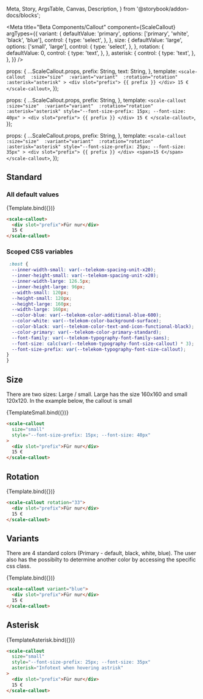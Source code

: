   Meta,
  Story,
  ArgsTable,
  Canvas,
  Description,
} from '@storybook/addon-docs/blocks';

<Meta
  title="Beta Components/Callout"
  component={ScaleCallout}
  argTypes={{
    variant: {
      defaultValue: 'primary',
      options: ['primary', 'white', 'black', 'blue'],
      control: {
        type: 'select',
      },
    },
    size: {
      defaultValue: 'large',
      options: ['small', 'large'],
      control: {
        type: 'select',
      },
    },
    rotation: {
      defaultValue: 0,
      control: {
        type: 'text',
      },
    },
    asterisk: {
      control: {
        type: 'text',
      },
    },
  }}
/>

  props: { ...ScaleCallout.props,
    prefix: String,
    text: String,
    },
  template: `
    <scale-callout 
      :size="size" 
      :variant="variant" 
      :rotation="rotation" 
      :asterisk="asterisk"
      >
      <div slot="prefix"> {{ prefix }} </div>
      15 €
    </scale-callout>
  `,
});

  props: { ...ScaleCallout.props,
    prefix: String,
    },
  template: `
    <scale-callout 
      :size="size" 
      :variant="variant" 
      :rotation="rotation" 
      :asterisk="asterisk"
      style="--font-size-prefix: 15px; --font-size: 40px"
      >
      <div slot="prefix"> {{ prefix }} </div>
      15 €
    </scale-callout>
  `,
});

  props: { ...ScaleCallout.props,
    prefix: String,
    },
  template: `
    <scale-callout 
      :size="size" 
      :variant="variant" 
      :rotation="rotation" 
      :asterisk="asterisk"
      style="--font-size-prefix: 25px; --font-size: 35px"
      >
      <div slot="prefix"> {{ prefix }} </div>
      <span>15 €</span>
    </scale-callout>
  `,
});

## Standard
### All default values
<Canvas withSource="none">
  <Story
    name="Standard"
    args={{
      prefix: "Für nur",
    }}
  >
    {Template.bind({})}
  </Story>
</Canvas>

<ArgsTable story="Standard" />

```html
<scale-callout>
  <div slot="prefix">Für nur</div>
  15 €
</scale-callout>
```

### Scoped CSS variables
```css
 :host {
  --inner-width-small: var(--telekom-spacing-unit-x20);
  --inner-height-small: var(--telekom-spacing-unit-x20);
  --inner-width-large: 126.5px;
  --inner-height-large: 96px;
  --width-small: 120px;
  --height-small: 120px;
  --height-large: 160px;
  --width-large: 160px;
  --color-blue: var(--telekom-color-additional-blue-600);
  --color-white: var(--telekom-color-background-surface);
  --color-black: var(--telekom-color-text-and-icon-functional-black);
  --color-primary: var(--telekom-color-primary-standard);
  --font-family: var(--telekom-typography-font-family-sans);
  --font-size: calc(var(--telekom-typography-font-size-callout) * 3);
  --font-size-prefix: var(--telekom-typography-font-size-callout);
}
}
```

## Size
There are two sizes: 
Large / small. Large has the size 160x160 and small 120x120. In the example below, the callout is small

<Canvas withSource="none">
  <Story
    name="Size"
    args={{
      prefix: "Für nur",
      size: "small"
    }}
  >
    {TemplateSmall.bind({})}
  </Story>
</Canvas>

```html
<scale-callout
  size="small"
  style="--font-size-prefix: 15px; --font-size: 40px"
>
  <div slot="prefix">Für nur</div>
  15 €
</scale-callout>
```

## Rotation
<Canvas withSource="none">
  <Story
    name="Rotation"
    args={{
      prefix: "Für nur",
      rotation: 33
    }}
  >
    {Template.bind({})}
  </Story>
</Canvas>

```html
<scale-callout rotation="33">
  <div slot="prefix">Für nur</div>
  15 €
</scale-callout>
```

## Variants
There are 4 standard colors (Primary - default, black, white, blue). The user also has the possibilty to determine another color by accessing the specific css class. 

<Canvas withSource="none">
  <Story
    name="Variants"
    args={{
      prefix: "Für nur",
      variant: "blue"
    }}
  >
    {Template.bind({})}
  </Story>
</Canvas>

```html
<scale-callout variant="blue">
  <div slot="prefix">Für nur</div>
  15 €
</scale-callout>
```

## Asterisk
<Canvas withSource="none">
  <Story
    name="Asterisk"
    args={{
      prefix: "Für nur",
      asterisk: "Infotext when hovering astrisk"
    }}
  >
    {TemplateAsterisk.bind({})}
  </Story>
</Canvas>

```html
<scale-callout
  size="small"
  style="--font-size-prefix: 25px; --font-size: 35px"
  asterisk="Infotext when hovering astrisk"
>
  <div slot="prefix">Für nur</div>
  15 €
</scale-callout>
```
